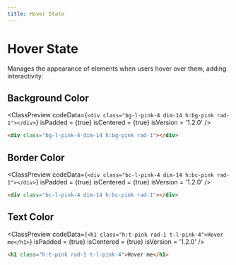 ```yaml
---
title: Hover State
---
```



# Hover State

Manages the appearance of elements when users hover over them, adding interactivity.

## Background Color

<ClassPreview
  codeData={`
    <div class="bg-l-pink-4 dim-14 h:bg-pink rad-1"></div>
  `}
  isPadded = {true}
  isCentered = {true}
  isVersion = '1.2.0'
/>

```html
<div class="bg-l-pink-4 dim-14 h:bg-pink rad-1"></div>
```

## Border Color

<ClassPreview
  codeData={`
    <div class="bc-l-pink-4 dim-14 h:bc-pink rad-1"></div>
  `}
  isPadded = {true}
  isCentered = {true}
  isVersion = '1.2.0'
/>

```html
<div class="bc-l-pink-4 dim-14 h:bc-pink rad-1"></div>
```

## Text Color

<ClassPreview
  codeData={`
    <h1 class="h:t-pink rad-1 t-l-pink-4">Hover me</h1>
  `}
  isPadded = {true}
  isCentered = {true}
  isVersion = '1.2.0'
/>

```html
<h1 class="h:t-pink rad-1 t-l-pink-4">Hover me</h1>
```